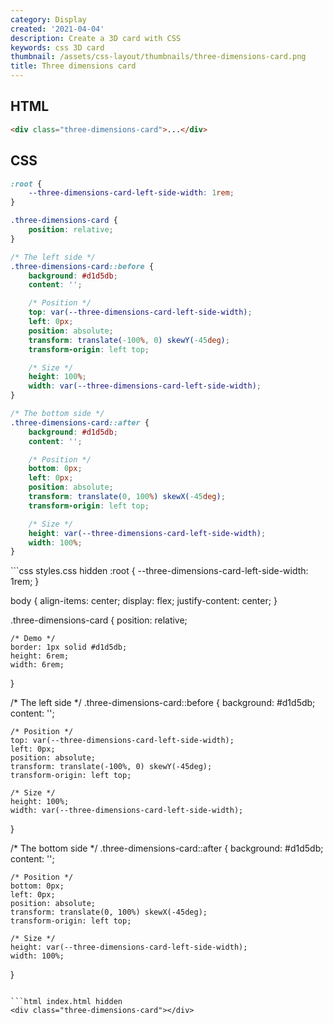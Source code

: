 ```yaml
---
category: Display
created: '2021-04-04'
description: Create a 3D card with CSS
keywords: css 3D card
thumbnail: /assets/css-layout/thumbnails/three-dimensions-card.png
title: Three dimensions card
---
```


## HTML

```html
<div class="three-dimensions-card">...</div>
```

## CSS

```css
:root {
    --three-dimensions-card-left-side-width: 1rem;
}

.three-dimensions-card {
    position: relative;
}

/* The left side */
.three-dimensions-card::before {
    background: #d1d5db;
    content: '';

    /* Position */
    top: var(--three-dimensions-card-left-side-width);
    left: 0px;
    position: absolute;
    transform: translate(-100%, 0) skewY(-45deg);
    transform-origin: left top;

    /* Size */
    height: 100%;
    width: var(--three-dimensions-card-left-side-width);
}

/* The bottom side */
.three-dimensions-card::after {
    background: #d1d5db;
    content: '';

    /* Position */
    bottom: 0px;
    left: 0px;
    position: absolute;
    transform: translate(0, 100%) skewX(-45deg);
    transform-origin: left top;

    /* Size */
    height: var(--three-dimensions-card-left-side-width);
    width: 100%;
}
```

<Playground>
```css styles.css hidden
:root {
    --three-dimensions-card-left-side-width: 1rem;
}

body {
    align-items: center;
    display: flex;
    justify-content: center;
}

.three-dimensions-card {
    position: relative;

    /* Demo */
    border: 1px solid #d1d5db;
    height: 6rem;
    width: 6rem;
}

/* The left side */
.three-dimensions-card::before {
    background: #d1d5db;
    content: '';

    /* Position */
    top: var(--three-dimensions-card-left-side-width);
    left: 0px;
    position: absolute;
    transform: translate(-100%, 0) skewY(-45deg);
    transform-origin: left top;

    /* Size */
    height: 100%;
    width: var(--three-dimensions-card-left-side-width);
}

/* The bottom side */
.three-dimensions-card::after {
    background: #d1d5db;
    content: '';

    /* Position */
    bottom: 0px;
    left: 0px;
    position: absolute;
    transform: translate(0, 100%) skewX(-45deg);
    transform-origin: left top;

    /* Size */
    height: var(--three-dimensions-card-left-side-width);
    width: 100%;
}
```

```html index.html hidden
<div class="three-dimensions-card"></div>
```
</Playground>
